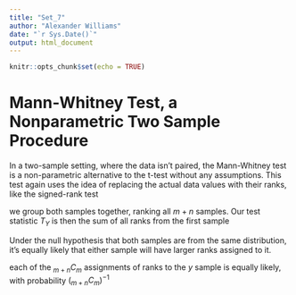 ```yaml
---
title: "Set_7"
author: "Alexander Williams"
date: "`r Sys.Date()`"
output: html_document
---
```


```r
knitr::opts_chunk$set(echo = TRUE)
```
# Mann-Whitney Test, a Nonparametric Two Sample Procedure

In a two-sample setting, where the data isn't paired, the Mann-Whitney test is a non-parametric alternative to the t-test without any assumptions. This test again uses the idea of replacing the actual data values with their ranks, like the signed-rank test

we group both samples together, ranking all $m+n$ samples. Our test statistic $T_Y$ is then the sum of all ranks from the first sample

Under the null hypothesis that both samples are from the same distribution, it's equally likely that either sample will have larger ranks assigned to it.

each of the $_{m+n}C_m$ assignments of ranks to the $y$ sample is equally likely, with probability $(_{m+n}C_m)^{-1}$

















